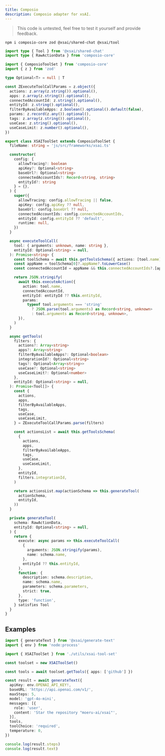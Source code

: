 ```yaml
---
title: Composio
description: Composio adapter for xsAI.
---
```


> This code is untested, feel free to test it yourself and provide feedback.

```package-install
npm i composio-core zod @xsai/shared-chat @xsai/tool
```

```ts
import type { Tool } from '@xsai/shared-chat'
import type { RawActionData } from 'composio-core'

import { ComposioToolSet } from 'composio-core'
import { z } from 'zod'

type Optional<T> = null | T

const ZExecuteToolCallParams = z.object({
  actions: z.array(z.string()).optional(),
  apps: z.array(z.string()).optional(),
  connectedAccountId: z.string().optional(),
  entityId: z.string().optional(),
  filterByAvailableApps: z.boolean().optional().default(false),
  params: z.record(z.any()).optional(),
  tags: z.array(z.string()).optional(),
  useCase: z.string().optional(),
  useCaseLimit: z.number().optional(),
})

export class XSAIToolSet extends ComposioToolSet {
  fileName: string = 'js/src/frameworks/xsai.ts'

  constructor(
    config: {
      allowTracing?: boolean
      apiKey?: Optional<string>
      baseUrl?: Optional<string>
      connectedAccountIds?: Record<string, string>
      entityId?: string
    } = {},
  ) {
    super({
      allowTracing: config.allowTracing || false,
      apiKey: config.apiKey ?? null,
      baseUrl: config.baseUrl ?? null,
      connectedAccountIds: config.connectedAccountIds,
      entityId: config.entityId ?? 'default',
      runtime: null,
    })
  }

  async executeToolCall(
    tool: { arguments: unknown, name: string },
    entityId: Optional<string> = null,
  ): Promise<string> {
    const toolSchema = await this.getToolsSchema({ actions: [tool.name] })
    const appName = toolSchema[0]?.appName?.toLowerCase()
    const connectedAccountId = appName && this.connectedAccountIds?.[appName]

    return JSON.stringify(
      await this.executeAction({
        action: tool.name,
        connectedAccountId,
        entityId: entityId ?? this.entityId,
        params:
          typeof tool.arguments === 'string'
            ? JSON.parse(tool.arguments) as Record<string, unknown>
            : tool.arguments as Record<string, unknown>,
      }),
    )
  }

  async getTools(
    filters: {
      actions?: Array<string>
      apps?: Array<string>
      filterByAvailableApps?: Optional<boolean>
      integrationId?: Optional<string>
      tags?: Optional<Array<string>>
      useCase?: Optional<string>
      useCaseLimit?: Optional<number>
    },
    entityId: Optional<string> = null,
  ): Promise<Tool[]> {
    const {
      actions,
      apps,
      filterByAvailableApps,
      tags,
      useCase,
      useCaseLimit,
    } = ZExecuteToolCallParams.parse(filters)

    const actionsList = await this.getToolsSchema(
      {
        actions,
        apps,
        filterByAvailableApps,
        tags,
        useCase,
        useCaseLimit,
      },
      entityId,
      filters.integrationId,
    )

    return actionsList.map(actionSchema => this.generateTool(
      actionSchema,
      entityId,
    ))
  }

  private generateTool(
    schema: RawActionData,
    entityId: Optional<string> = null,
  ) {
    return {
      execute: async params => this.executeToolCall(
        {
          arguments: JSON.stringify(params),
          name: schema.name,
        },
        entityId ?? this.entityId,
      ),
      function: {
        description: schema.description,
        name: schema.name,
        parameters: schema.parameters,
        strict: true,
      },
      type: 'function',
    } satisfies Tool
  }
}
```

## Examples

```ts
import { generateText } from '@xsai/generate-text'
import { env } from 'node:process'

import { XSAIToolSet } from './utils/xsai-tool-set'

const toolset = new XSAIToolSet()

const tools = await toolset.getTools({ apps: ['github'] })

const result = await generateText({
  apiKey: env.OPENAI_API_KEY!,
  baseURL: 'https://api.openai.com/v1/',
  maxSteps: 5,
  model: 'gpt-4o-mini',
  messages: [{
    role: 'user',
    content: 'Star the repository "moeru-ai/xsai"',
  }],
  tools,
  toolChoice: 'required',
  temperature: 0,
})

console.log(result.steps)
console.log(result.text)
```
